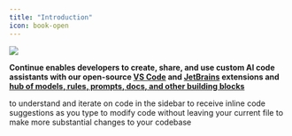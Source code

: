 ```yaml
---
title: "Introduction"
icon: book-open
---
```


<Frame>
  <img src="https://docs.continue.dev/images/intro-0c302b9c15b890c251b1ad04586c880f.png" />
</Frame>

**Continue enables developers to create, share, and use custom AI code assistants with our open-source [VS Code](https://marketplace.visualstudio.com/items?itemName=Continue.continue) and [JetBrains](https://plugins.jetbrains.com/plugin/22707-continue-extension) extensions and [hub of models, rules, prompts, docs, and other building blocks](https://hub.continue.dev)**

<CardGroup cols={2}>
  <Card title="Chat" icon="messages" href="/chat/how-to-use-it" horizontal>
    to understand and iterate on code in the sidebar
  </Card>
  <Card title="Autocomplete" icon="sparkles" href="/autocomplete/how-to-use-it" horizontal>
    to receive inline code suggestions as you type
  </Card>
  <Card title="Edit" icon="pen-to-square" href="https://docs.continue.dev/edit/how-to-use-it" horizontal>
    to modify code without leaving your current file
  </Card>
  <Card title="Agent" icon="robot" href="https://docs.continue.dev/agent/how-to-use-it" horizontal>
    to make more substantial changes to your codebase
  </Card>
</CardGroup>
